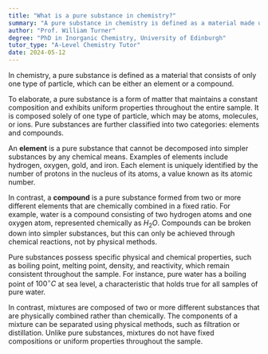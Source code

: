 ```yaml
---
title: "What is a pure substance in chemistry?"
summary: "A pure substance in chemistry is defined as a material made up of only one type of particle, which can be either an element or a compound."
author: "Prof. William Turner"
degree: "PhD in Inorganic Chemistry, University of Edinburgh"
tutor_type: "A-Level Chemistry Tutor"
date: 2024-05-12
---
```


In chemistry, a pure substance is defined as a material that consists of only one type of particle, which can be either an element or a compound.

To elaborate, a pure substance is a form of matter that maintains a constant composition and exhibits uniform properties throughout the entire sample. It is composed solely of one type of particle, which may be atoms, molecules, or ions. Pure substances are further classified into two categories: elements and compounds.

An **element** is a pure substance that cannot be decomposed into simpler substances by any chemical means. Examples of elements include hydrogen, oxygen, gold, and iron. Each element is uniquely identified by the number of protons in the nucleus of its atoms, a value known as its atomic number.

In contrast, a **compound** is a pure substance formed from two or more different elements that are chemically combined in a fixed ratio. For example, water is a compound consisting of two hydrogen atoms and one oxygen atom, represented chemically as $H_2O$. Compounds can be broken down into simpler substances, but this can only be achieved through chemical reactions, not by physical methods.

Pure substances possess specific physical and chemical properties, such as boiling point, melting point, density, and reactivity, which remain consistent throughout the sample. For instance, pure water has a boiling point of $100^\circ C$ at sea level, a characteristic that holds true for all samples of pure water.

In contrast, mixtures are composed of two or more different substances that are physically combined rather than chemically. The components of a mixture can be separated using physical methods, such as filtration or distillation. Unlike pure substances, mixtures do not have fixed compositions or uniform properties throughout the sample.
    